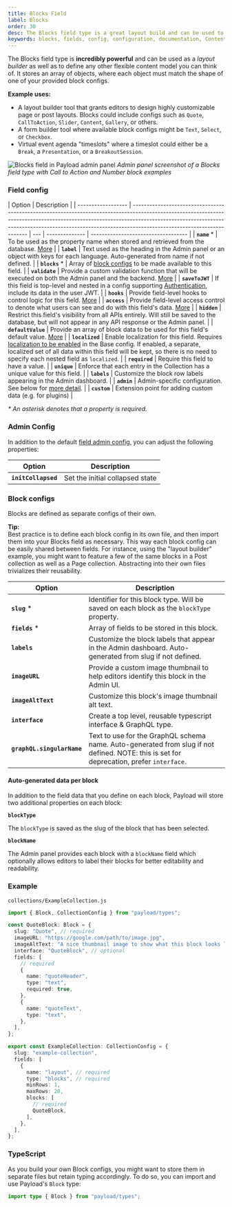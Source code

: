 ```yaml
---
title: Blocks Field
label: Blocks
order: 30
desc: The Blocks field type is a great layout build and can be used to construct any flexible content model. Learn how to use Block fields, see examples and options.
keywords: blocks, fields, config, configuration, documentation, Content Management System, cms, headless, javascript, node, react, express
---
```


<Banner>
  The Blocks field type is <strong>incredibly powerful</strong> and can be used
  as a <em>layout builder</em> as well as to define any other flexible content
  model you can think of. It stores an array of objects, where each object must
  match the shape of one of your provided block configs.
</Banner>

**Example uses:**

- A layout builder tool that grants editors to design highly customizable page or post layouts. Blocks could include configs such as `Quote`, `CallToAction`, `Slider`, `Content`, `Gallery`, or others.
- A form builder tool where available block configs might be `Text`, `Select`, or `Checkbox`.
- Virtual event agenda "timeslots" where a timeslot could either be a `Break`, a `Presentation`, or a `BreakoutSession`.

![Blocks field in Payload admin panel](https://payloadcms.com/images/docs/fields/blocks.jpg)
_Admin panel screenshot of a Blocks field type with Call to Action and Number block examples_

### Field config

| Option             | Description                                                                                                                                                                                                                                                                        |
| ------------------ | ---------------------------------------------------------------------------------------------------------------------------------------------------------------------------------------------------------------------------------------------------------------------------------- | --- | -------------- | ----------------------------------- |
| **`name`** \*      | To be used as the property name when stored and retrieved from the database. [More](/docs/fields/overview#field-names)                                                                                                                                                             |
| **`label`**        | Text used as the heading in the Admin panel or an object with keys for each language. Auto-generated from name if not defined.                                                                                                                                                     |
| **`blocks`** \*    | Array of [block configs](/docs/fields/blocks#block-configs) to be made available to this field.                                                                                                                                                                                    |
| **`validate`**     | Provide a custom validation function that will be executed on both the Admin panel and the backend. [More](/docs/fields/overview#validation)                                                                                                                                       |
| **`saveToJWT`**    | If this field is top-level and nested in a config supporting [Authentication](/docs/authentication/config), include its data in the user JWT.                                                                                                                                      |
| **`hooks`**        | Provide field-level hooks to control logic for this field. [More](/docs/fields/overview#field-level-hooks)                                                                                                                                                                         |
| **`access`**       | Provide field-level access control to denote what users can see and do with this field's data. [More](/docs/fields/overview#field-level-access-control)                                                                                                                            |
| **`hidden`**       | Restrict this field's visibility from all APIs entirely. Will still be saved to the database, but will not appear in any API response or the Admin panel.                                                                                                                          |
| **`defaultValue`** | Provide an array of block data to be used for this field's default value. [More](/docs/fields/overview#default-values)                                                                                                                                                             |
| **`localized`**    | Enable localization for this field. Requires [localization to be enabled](/docs/configuration/localization) in the Base config. If enabled, a separate, localized set of all data within this field will be kept, so there is no need to specify each nested field as `localized`. |     | **`required`** | Require this field to have a value. |
| **`unique`**       | Enforce that each entry in the Collection has a unique value for this field.                                                                                                                                                                                                       |
| **`labels`**       | Customize the block row labels appearing in the Admin dashboard.                                                                                                                                                                                                                   |
| **`admin`**        | Admin-specific configuration. See below for [more detail](#admin-config).                                                                                                                                                                                                          |
| **`custom`**       | Extension point for adding custom data (e.g. for plugins)                                                                                                                                                                                                                          |

_\* An asterisk denotes that a property is required._

### Admin Config

In addition to the default [field admin config](/docs/fields/overview#admin-config), you can adjust the following properties:

| Option              | Description                     |
| ------------------- | ------------------------------- |
| **`initCollapsed`** | Set the initial collapsed state |

### Block configs

Blocks are defined as separate configs of their own.

<Banner type="success">
  <strong>Tip:</strong>
  <br />
  Best practice is to define each block config in its own file, and then import
  them into your Blocks field as necessary. This way each block config can be
  easily shared between fields. For instance, using the "layout builder"
  example, you might want to feature a few of the same blocks in a Post
  collection as well as a Page collection. Abstracting into their own files
  trivializes their reusability.
</Banner>

| Option                     | Description                                                                                                                              |
| -------------------------- | ---------------------------------------------------------------------------------------------------------------------------------------- |
| **`slug`** \*              | Identifier for this block type. Will be saved on each block as the `blockType` property.                                                 |
| **`fields`** \*            | Array of fields to be stored in this block.                                                                                              |
| **`labels`**               | Customize the block labels that appear in the Admin dashboard. Auto-generated from slug if not defined.                                  |
| **`imageURL`**             | Provide a custom image thumbnail to help editors identify this block in the Admin UI.                                                    |
| **`imageAltText`**         | Customize this block's image thumbnail alt text.                                                                                         |
| **`interface`**            | Create a top level, reusable typescript interface & GraphQL type.                                                                        |
| **`graphQL.singularName`** | Text to use for the GraphQL schema name. Auto-generated from slug if not defined. NOTE: this is set for deprecation, prefer `interface`. |

#### Auto-generated data per block

In addition to the field data that you define on each block, Payload will store two additional properties on each block:

**`blockType`**

The `blockType` is saved as the slug of the block that has been selected.

**`blockName`**

The Admin panel provides each block with a `blockName` field which optionally allows editors to label their blocks for better editability and readability.

### Example

`collections/ExampleCollection.js`

```ts
import { Block, CollectionConfig } from "payload/types";

const QuoteBlock: Block = {
  slug: "Quote", // required
  imageURL: "https://google.com/path/to/image.jpg",
  imageAltText: "A nice thumbnail image to show what this block looks like",
  interface: "QuoteBlock", // optional
  fields: [
    // required
    {
      name: "quoteHeader",
      type: "text",
      required: true,
    },
    {
      name: "quoteText",
      type: "text",
    },
  ],
};

export const ExampleCollection: CollectionConfig = {
  slug: "example-collection",
  fields: [
    {
      name: "layout", // required
      type: "blocks", // required
      minRows: 1,
      maxRows: 20,
      blocks: [
        // required
        QuoteBlock,
      ],
    },
  ],
};
```

### TypeScript

As you build your own Block configs, you might want to store them in separate files but retain typing accordingly. To do so, you can import and use Payload's `Block` type:

```ts
import type { Block } from "payload/types";
```
